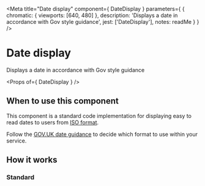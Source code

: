 
<Meta
  title="Date display"
  component={ DateDisplay }
  parameters={ {
    chromatic: { viewports: [640, 480] },
    description: 'Displays a date in accordance with Gov style guidance',
    jest: ['DateDisplay'],
    notes: readMe
  } }
/>

# Date display

Displays a date in accordance with Gov style guidance

<Preview withToolbar>
  <Story name="DateDisplay">
    <DateDisplay date="2022-07-20" />
  </Story>
</Preview>

<Props of={ DateDisplay } />

## When to use this component

This component is a standard code implementation for displaying easy to read dates to users from [ISO format](https://en.wikipedia.org/wiki/ISO_8601).

Follow the [GOV.UK date guidance](https://www.gov.uk/guidance/style-guide/a-to-z-of-gov-uk-style#dates) to decide which format to use within your service.

## How it works
### Standard

<Preview>
  <Story name="Standard">
    <DateDisplay date="2022-07-20" />
  </Story>
</Preview>
